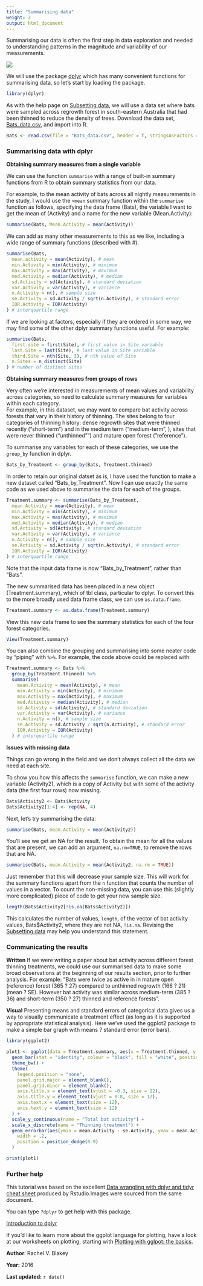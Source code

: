 ```yaml
---
title: "Summarising data"
weight: 3
output: html_document
---
```


Summarising our data is often the first step in data exploration and needed to understanding patterns in the magnitude and variability of our measurements.

![](Summarising_data_image.jpg)

We will use the package [dplyr](https://cran.r-project.org/web/packages/dplyr/index.html) which has many convenient functions for summarising data, so let's start by loading the package.

```r
library(dplyr)
```

As with the help page on [Subsetting data](/../data-manipulation/subsetting-data/), we will use a data set where bats were sampled across regrowth forest in south-eastern Australia that had been thinned to reduce the density of trees. Download the data set,  [Bats_data.csv](/datasets/Bats_data.csv), and import into R.

```r
Bats <- read.csv(file = "Bats_data.csv", header = T, stringsAsFactors = F)
```
  

### Summarising data with dplyr
 
**Obtaining summary measures from a single variable**  

We can use the function `summarise` with a range of built-in summary functions from R to obtain summary statistics from our data. 

For example, to the mean activity of bats across all nightly measurements in the study, I would use the `>mean` summary function within the `summarise` function as follows, specifying the data frame (Bats), the variable I want to get the mean of (Activity) and a name for the new variable (Mean.Activity):

```r
summarise(Bats, Mean.Activity = mean(Activity))
```

We can add as many other measurements to this as we like, including a wide range of summary functions (described with #).

```r
summarise(Bats,
  mean.activity = mean(Activity), # mean
  min.Activity = min(Activity), # minimum
  max.Activity = max(Activity), # maximum
  med.Activity = median(Activity), # median
  sd.Activity = sd(Activity), # standard deviation
  var.Activity = var(Activity), # variance
  n.Activity = n(), # sample size
  se.Activity = sd.Activity / sqrt(n.Activity), # standard error
  IQR.Activity = IQR(Activity)
) # interquartile range
```

If we are looking at factors, especially if they are ordered in some way, we may find some of the other dplyr summary functions useful. For example:

```r
summarise(Bats,
  first.site = first(Site), # first value in Site variable
  last.Site = last(Site), # last value in Site variable
  third.Site = nth(Site, 3), # nth value of Site
  n.Sites = n_distinct(Site)
) # number of distinct sites
```


**Obtaining summary measures from groups of rows**  

Very often we're interested in measurements of mean values and variability across categories, so need to calculate summary measures for variables within each category.   
For example, in this dataset, we may want to compare bat activity across forests that vary in their history of thinning. The sites belong to four categories of thinning history: dense regrowth sites that were thinned recently ("short-term") and in the medium term ("medium-term", ), sites that were never thinned ("unthinned"") and mature open forest ("reference").

To summarise any variables for each of these categories, we use the `group_by` function in dplyr. 

```r
Bats_by_Treatment <- group_by(Bats, Treatment.thinned)
```

In order to retain our original datset as is, I have used the function to make a new dataset called "Bats_by_Treatment". Now I can use exactly the same code as we used above to summarise the data for each of the groups. 

```r
Treatment.summary <- summarise(Bats_by_Treatment,
  mean.Activity = mean(Activity), # mean
  min.Activity = min(Activity), # minimum
  max.Activity = max(Activity), # maximum
  med.Activity = median(Activity), # median
  sd.Activity = sd(Activity), # standard deviation
  var.Activity = var(Activity), # variance
  n.Activity = n(), # sample size
  se.Activity = sd.Activity / sqrt(n.Activity), # standard error
  IQR.Activity = IQR(Activity)
) # interquartile range
```

Note that the input data frame is now "Bats_by_Treatment", rather than "Bats".

The new summarised data has been placed in a new object (Treatment.summary), which of tbl class, particular to dplyr. To convert this to the more broadly used data frame class, we can use `as.data.frame`.

```r
Treatment.summary <- as.data.frame(Treatment.summary)
```

View this new data frame to see the summary statistics for each of the four forest categories.

```r
View(Treatment.summary)
```

You can also combine the grouping and summarising into some neater code by "piping" with `%>%`. For example, the code above could be replaced with:

```r
Treatment.summary <- Bats %>%
  group_by(Treatment.thinned) %>%
  summarise(
    mean.Activity = mean(Activity), # mean
    min.Activity = min(Activity), # minimum
    max.Activity = max(Activity), # maximum
    med.Activity = median(Activity), # median
    sd.Activity = sd(Activity), # standard deviation
    var.Activity = var(Activity), # variance
    n.Activity = n(), # sample size
    se.Activity = sd.Activity / sqrt(n.Activity), # standard error
    IQR.Activity = IQR(Activity)
  ) # interquartile range
```
  

**Issues with missing data**

Things can go wrong in the field and we don't always collect all the data we need at each site. 

To show you how this affects the `summarise` function, we can make a new variable (Activity2), which is a copy of Activity but with some of the activity data (the first four rows) now missing.


```r
Bats$Activity2 <- Bats$Activity
Bats$Activity2[1:4] <- rep(NA, 4)
```

Next, let's try summarising the data: 

```r
summarise(Bats, mean.Activity = mean(Activity2))
```

You'll see we get an NA for the result. To obtain the mean for all the values that are present, we can add an argument, `na.rm=TRUE`, to remove the rows that are NA.

```r
summarise(Bats, mean.Activity = mean(Activity2, na.rm = TRUE))
```

Just remember that this will decrease your sample size. This will work for the summary functions apart from the `n` function that counts the number of values in a vector. To count the non-missing data, you can use this (slightly more complicated) piece of code to get your new sample size. 

```r
length(Bats$Activity2[!is.na(Bats$Activity2)])
```

This calculates the number of values, `length`, of the vector of bat activity values, Bats$Activity2, where they are not NA, `!is.na`. Revising the [Subsetting data](/../data-manipulation/subsetting-data/) may help you understand this statement. 
  

### Communicating the results
 
**Written** If we were writing a paper about bat activity across different forest thinning treatments, we could use our summarised data to make some broad observations at the beginning of our results section, prior to further analysis. For example: "Bats were twice as active in in mature open (reference) forest (365 ? 27) compared to unthinned regrowth (166 ? 21) (mean ? SE). However bat activity was similar across medium-term (385 ? 36) and short-term (350 ? 27) thinned and reference forests".

**Visual**  Presenting means and standard errors of categorical data gives us a way to visually communicate a treatment effect (as long as it is supported by appropriate statistical analysis). Here we've used the ggplot2 package to make a simple bar graph with means ? standard error (error bars).

```r
library(ggplot2)

plot1 <- ggplot(data = Treatment.summary, aes(x = Treatment.thinned, y = mean.Activity)) +
  geom_bar(stat = "identity", colour = "black", fill = "white", position = position_identity()) +
  theme_bw() +
  theme(
    legend.position = "none",
    panel.grid.major = element_blank(),
    panel.grid.minor = element_blank(),
    axis.title.x = element_text(vjust = -0.3, size = 12),
    axis.title.y = element_text(vjust = 0.8, size = 12),
    axis.text.x = element_text(size = 12),
    axis.text.y = element_text(size = 12)
  ) +
  scale_y_continuous(name = "Total bat activity") +
  scale_x_discrete(name = "Thinning treatment") +
  geom_errorbar(aes(ymin = mean.Activity - se.Activity, ymax = mean.Activity + se.Activity),
    width = .2,
    position = position_dodge(0.9)
  )

print(plot1)
```
  

### Further help
 
This tutorial was based on the excellent [Data wrangling with dplyr and tidyr cheat sheet](https://www.rstudio.com/wp-content/uploads/2015/02/data-wrangling-cheatsheet.pdf) produced by Rstudio.Images were sourced from the same document.

You can type `?dplyr` to get help with this package.

[Introduction to dplyr](https://cran.r-project.org/web/packages/dplyr/vignettes/introduction.html)

If you'd like to learn more about the ggplot language for plotting, have a look at our worksheets on plotting, starting with [Plotting with gglpot: the basics](/../graphics).

**Author**: Rachel V. Blakey
 
**Year:** 2016

**Last updated:** `r date()`
